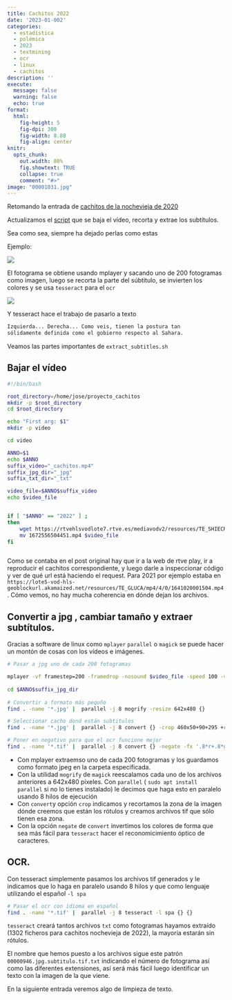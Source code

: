 ```yaml
---
title: Cachitos 2022
date: '2023-01-002'
categories: 
  - estadística
  - polémica
  - 2023
  - textmining
  - ocr
  - linux
  - cachitos
description: ''
execute: 
  message: false
  warning: false
  echo: true
format: 
  html: 
    fig-height: 5
    fig-dpi: 300
    fig-width: 8.88
    fig-align: center
knitr:
  opts_chunk:
    out.width: 80%
    fig.showtext: TRUE
    collapse: true
    comment: "#>"
image: "00001031.jpg"
---
```



Retomando la entrada de [cachitos de la nochevieja de 2020](https://muestrear-no-es-pecado.netlify.app/2021/01/11/cachitos-primera-parte/)


Actualizamos el [script](https://github.com/joscani/blog_quarto/raw/master/2023/01/02/cachitos-2022-primera-parte/extract_subtitles.sh) que se baja el vídeo, recorta y extrae los subtítulos. 


Sea como sea, siempre ha dejado perlas como estas

Ejemplo:

![](ejemplo_946.jpg)

El fotograma se obtiene usando mplayer y sacando uno de 200 fotogramas como imagen, luego se recorta la parte del súbtitulo, se invierten los colores y se usa `tesseract` para el `ocr`


![](00000946_subtitulo.png)

Y tesseract hace el trabajo de pasarlo a texto

```bash
Izquierda... Derecha... Como veis, tienen la postura tan
sólidamente definida como el gobierno respecto al Sahara.
```

Veamos las partes importantes de `extract_subtitles.sh`

## Bajar el vídeo

```bash
#!/bin/bash

root_directory=/home/jose/proyecto_cachitos
mkdir -p $root_directory
cd $root_directory

echo "First arg: $1"
mkdir -p video

cd video

ANNO=$1
echo $ANNO
suffix_video="_cachitos.mp4"
suffix_jpg_dir="_jpg"
suffix_txt_dir="_txt"

video_file=$ANNO$suffix_video
echo $video_file


if [ "$ANNO" == "2022" ] ;
then
    wget https://rtvehlsvodlote7.rtve.es/mediavodv2/resources/TE_SHIECRO/mp4/1/5/1672556504451.mp4
    mv 1672556504451.mp4 $video_file
fi



```

Como se contaba en el post original hay que ir a la web de rtve play, ir a reproducir el cachitos correspondiente, y luego darle a inspeccionar código y ver de qué url está haciendo el request.  Para 2021 por ejemplo estaba en 
`https://lote5-vod-hls-geoblockurl.akamaized.net/resources/TE_GLUCA/mp4/4/0/1641020001504.mp4` . Cómo vemos, no hay mucha coherencia en dónde dejan los archivos. 

## Convertir a jpg , cambiar tamaño y extraer subtítulos.

Gracias a software de linux como `mplayer` `parallel` o `magick` se puede hacer un montón de cosas con los vídeos e imágenes.


```bash
# Pasar a jpg uno de cada 200 fotogramas

mplayer -vf framestep=200 -framedrop -nosound $video_file -speed 100 -vo jpeg:outdir=$ANNO$suffix_jpg_dir 
 
cd $ANNO$suffix_jpg_dir 
 
# Convertir a formato más pequño
find . -name '*.jpg' |  parallel -j 8 mogrify -resize 642x480 {}

# Seleccionar cacho dond están subtitulos
find . -name '*.jpg' |  parallel -j 8 convert {} -crop 460x50+90+295 +repage -compress none -depth 8 {}.subtitulo.tif

# Poner en negativo para que el ocr funcione mejor
find . -name '*.tif' |  parallel -j 8 convert {} -negate -fx '.8*r+.8*g+0*b' -compress none -depth 8 {}

```

* Con mplayer extraemso uno de cada 200 fotogramas y los guardamos como formato jpeg en la carpeta especificada. 
* Con la utilidad `mogrify` de `magick` reescalamos cada uno de los archivos anteriores a 642x480 píxeles.  Con `parallel` ( `sudo apt install parallel`  si no lo tienes instalado) le decimos que haga esto en paralelo usando 8 hilos de ejecución
* Con `convert`y opción `crop`  indicamos y recortamos la zona de la imagen dónde creemos que están los rótulos y creamos archivos tif que sólo tienen esa zona.
* Con la opción `negate` de `convert` invertimos los colores de forma que sea más fácil para `tesseract` hacer el reconomicimiento óptico de caracteres. 


## OCR. 

Con tesseract simplemente pasamos los archivos tif generados y le indicamos que lo haga en paralelo usando 8 hilos y que como lenguaje utilizando el español `-l spa ` 

```bash
# Pasar el ocr con idioma en español
find . -name '*.tif' |  parallel -j 8 tesseract -l spa {} {}

```

`tesseract` creará tantos archivos `txt` como fotogramas hayamos extraído (1302 ficheros para cachitos nochevieja de 2022), la mayoría estarán sin rótulos. 

El nombre que hemos puesto a los archivos sigue este patrón `00000946.jpg.subtitulo.tif.txt` 
indicando el número de fotograma así como las diferentes extensiones, así será más fácil luego identificar un texto con la imagen de la que viene. 

En la siguiente entrada  veremos algo de limpieza de texto. 

